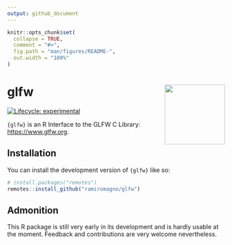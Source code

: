 ```yaml
---
output: github_document
---
```


<!-- README.md is generated from README.Rmd. Please edit that file -->

```r
knitr::opts_chunk$set(
  collapse = TRUE,
  comment = "#>",
  fig.path = "man/figures/README-",
  out.width = "100%"
)
```

# glfw <img src="man/figures/logo.svg" align="right" height="139" />

<!-- badges: start -->
[![Lifecycle: experimental](https://img.shields.io/badge/lifecycle-experimental-orange.svg)](https://lifecycle.r-lib.org/articles/stages.html#experimental)
<!-- badges: end -->

`{glfw}` is an R Interface to the GLFW C Library: <https://www.glfw.org>.

## Installation

You can install the development version of `{glfw}` like so:

``` r
# install.packages("remotes")
remotes::install_github("ramiromagno/glfw")
```

## Admonition

This R package is still very early in its development and is hardly usable at
the moment. Feedback and contributions are very welcome nevertheless.
